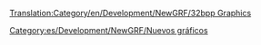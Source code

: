 [[Translation:Category/en/Development/NewGRF/32bpp Graphics]]



[[Category:es/Development/NewGRF/Nuevos gráficos]]